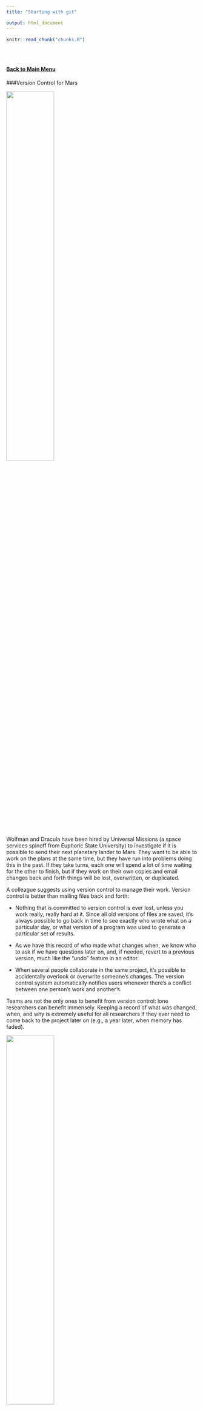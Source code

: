 ```yaml
---
title: "Starting with git"

output: html_document
---
```


<!-- The file analysis/chunks.R contains chunks that define default settings
shared across the workflowr files. -->
```r
knitr::read_chunk("chunks.R")
```

<!-- Update knitr chunk options -->
```r
```

<!-- Insert the date the file was last updated -->
```r
```

<!-- Insert the code version (Git commit SHA1) if Git repository exists and R
 package git2r is installed -->
```r
```

<!-- Add your analysis here -->
#### [Back to Main Menu](git_intro.html)   

###Version Control for Mars

![](https://github.com/smozaffari/oberlab_git/blob/master/analysis/fig/rF-d-qE6.jpg?raw=true){ width=50% }

Wolfman and Dracula have been hired by Universal Missions (a space services spinoff from Euphoric State University) to investigate if it is possible to send their next planetary lander to Mars. They want to be able to work on the plans at the same time, but they have run into problems doing this in the past. If they take turns, each one will spend a lot of time waiting for the other to finish, but if they work on their own copies and email changes back and forth things will be lost, overwritten, or duplicated.

A colleague suggests using version control to manage their work. Version control is better than mailing files back and forth:

* Nothing that is committed to version control is ever lost, unless you work really, really hard at it. Since all old versions of files are saved, it’s always possible to go back in time to see exactly who wrote what on a particular day, or what version of a program was used to generate a particular set of results.

* As we have this record of who made what changes when, we know who to ask if we have questions later on, and, if needed, revert to a previous version, much like the “undo” feature in an editor.

* When several people collaborate in the same project, it’s possible to accidentally overlook or overwrite someone’s changes. The version control system automatically notifies users whenever there’s a conflict between one person’s work and another’s.


Teams are not the only ones to benefit from version control: lone researchers can benefit immensely. Keeping a record of what was changed, when, and why is extremely useful for all researchers if they ever need to come back to the project later on (e.g., a year later, when memory has faded).

![](https://github.com/smozaffari/oberlab_git/blob/master/analysis/fig/yuSjmlk.png?raw=true){ width=50% }

Version control is the lab notebook of the digital world: it’s what professionals use to keep track of what they’ve done and to collaborate with other people. Every large software development project relies on it, and most programmers use it for their small jobs as well. And it isn’t just for software: books, papers, small data sets, and anything that changes over time or needs to be shared can and should be stored in a version control system.


###Github Account
First we need to make a github account at [github.com](https://github.com)
and download Git [here](https://git-scm.com/downloads)  

Open up the terminal and set the following configurations:  

```bash
git config --global user.name "Vlad Dracula"
git config --global user.email "vlad@tran.sylvan.ia"
git config --global color.ui "auto"
git config --global core.editor "emacs"
```

(Please use your own name and email address instead of Dracula's.)

He also has to set his favorite text editor, following this table:

| Editor             | Configuration command                            |
|:-------------------|:-------------------------------------------------|
| nano               | `$ git config --global core.editor "nano -w"`    |
| Text Wrangler      | `$ git config --global core.editor "edit -w"`    |
| Sublime Text (Mac) | `$ git config --global core.editor "subl -n -w"` |
| Sublime Text (Win) | `$ git config --global core.editor "'c:/program files/sublime text 2/sublime_text.exe' -w"` |
| Notepad++ (Win)    | `$ git config --global core.editor "'c:/program files (x86)/Notepad++/notepad++.exe' -multiInst -notabbar -nosession -noPlugin"`|
| Kate (Linux)       | `$ git config --global core.editor "kate"`       |
| Gedit (Linux)      | `$ git config --global core.editor "gedit -s"`   |

Git commands are written `git verb`,
where `verb` is what we actually want it to do.
In this case, we're telling Git:  

*   our name and email address,  
*   to colorize output,  
*   what our favorite text editor is, and  
*   that we want to use these settings globally (i.e., for every project),  

The four commands above only need to be run once: the flag `--global` tells Git to use the settings for every project on this computer.

You can check your settings at any time:  

```bash
git config --list
```


